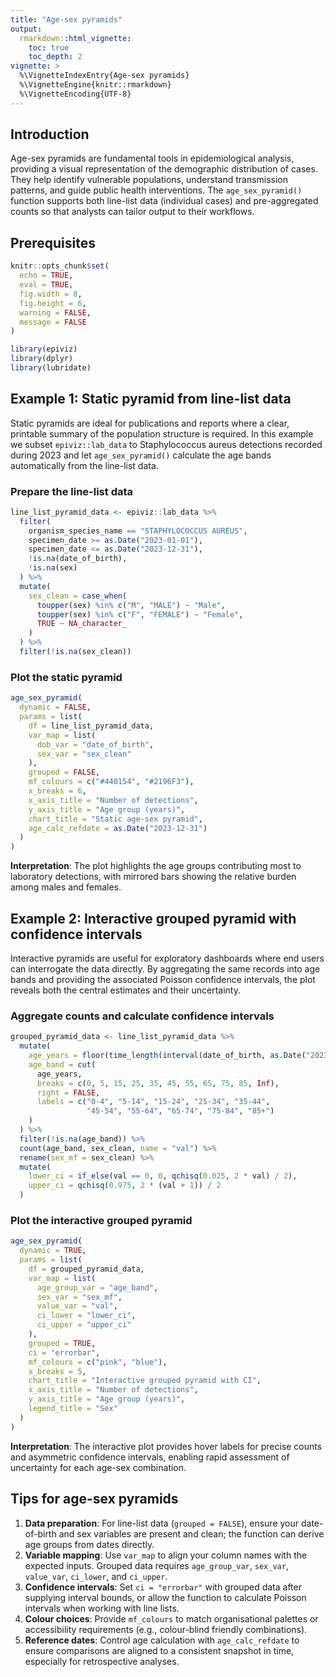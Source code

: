 ```yaml
---
title: "Age-sex pyramids"
output:
  rmarkdown::html_vignette:
    toc: true
    toc_depth: 2
vignette: >
  %\VignetteIndexEntry{Age-sex pyramids}
  %\VignetteEngine{knitr::rmarkdown}
  %\VignetteEncoding{UTF-8}
---
```


## Introduction

Age-sex pyramids are fundamental tools in epidemiological analysis, providing a visual representation of the demographic distribution of cases. They help identify vulnerable populations, understand transmission patterns, and guide public health interventions. The `age_sex_pyramid()` function supports both line-list data (individual cases) and pre-aggregated counts so that analysts can tailor output to their workflows.

## Prerequisites

```r
knitr::opts_chunk$set(
  echo = TRUE,
  eval = TRUE,
  fig.width = 8,
  fig.height = 6,
  warning = FALSE,
  message = FALSE
)
```

```r
library(epiviz)
library(dplyr)
library(lubridate)
```

## Example 1: Static pyramid from line-list data

Static pyramids are ideal for publications and reports where a clear, printable summary of the population structure is required. In this example we subset `epiviz::lab_data` to Staphylococcus aureus detections recorded during 2023 and let `age_sex_pyramid()` calculate the age bands automatically from the line-list data.

### Prepare the line-list data

```r
line_list_pyramid_data <- epiviz::lab_data %>%
  filter(
    organism_species_name == "STAPHYLOCOCCUS AUREUS",
    specimen_date >= as.Date("2023-01-01"),
    specimen_date <= as.Date("2023-12-31"),
    !is.na(date_of_birth),
    !is.na(sex)
  ) %>%
  mutate(
    sex_clean = case_when(
      toupper(sex) %in% c("M", "MALE") ~ "Male",
      toupper(sex) %in% c("F", "FEMALE") ~ "Female",
      TRUE ~ NA_character_
    )
  ) %>%
  filter(!is.na(sex_clean))
```

### Plot the static pyramid

```r
age_sex_pyramid(
  dynamic = FALSE,
  params = list(
    df = line_list_pyramid_data,
    var_map = list(
      dob_var = "date_of_birth",
      sex_var = "sex_clean"
    ),
    grouped = FALSE,
    mf_colours = c("#440154", "#2196F3"),
    x_breaks = 6,
    x_axis_title = "Number of detections",
    y_axis_title = "Age group (years)",
    chart_title = "Static age-sex pyramid",
    age_calc_refdate = as.Date("2023-12-31")
  )
)
```

**Interpretation**: The plot highlights the age groups contributing most to laboratory detections, with mirrored bars showing the relative burden among males and females.

## Example 2: Interactive grouped pyramid with confidence intervals

Interactive pyramids are useful for exploratory dashboards where end users can interrogate the data directly. By aggregating the same records into age bands and providing the associated Poisson confidence intervals, the plot reveals both the central estimates and their uncertainty.

### Aggregate counts and calculate confidence intervals

```r
grouped_pyramid_data <- line_list_pyramid_data %>%
  mutate(
    age_years = floor(time_length(interval(date_of_birth, as.Date("2023-12-31")), "years")),
    age_band = cut(
      age_years,
      breaks = c(0, 5, 15, 25, 35, 45, 55, 65, 75, 85, Inf),
      right = FALSE,
      labels = c("0-4", "5-14", "15-24", "25-34", "35-44",
                 "45-54", "55-64", "65-74", "75-84", "85+")
    )
  ) %>%
  filter(!is.na(age_band)) %>%
  count(age_band, sex_clean, name = "val") %>%
  rename(sex_mf = sex_clean) %>%
  mutate(
    lower_ci = if_else(val == 0, 0, qchisq(0.025, 2 * val) / 2),
    upper_ci = qchisq(0.975, 2 * (val + 1)) / 2
  )
```

### Plot the interactive grouped pyramid

```r
age_sex_pyramid(
  dynamic = TRUE,
  params = list(
    df = grouped_pyramid_data,
    var_map = list(
      age_group_var = "age_band",
      sex_var = "sex_mf",
      value_var = "val",
      ci_lower = "lower_ci",
      ci_upper = "upper_ci"
    ),
    grouped = TRUE,
    ci = "errorbar",
    mf_colours = c("pink", "blue"),
    x_breaks = 5,
    chart_title = "Interactive grouped pyramid with CI",
    x_axis_title = "Number of detections",
    y_axis_title = "Age group (years)",
    legend_title = "Sex"
  )
)
```

**Interpretation**: The interactive plot provides hover labels for precise counts and asymmetric confidence intervals, enabling rapid assessment of uncertainty for each age-sex combination.

## Tips for age-sex pyramids

1. **Data preparation**: For line-list data (`grouped = FALSE`), ensure your date-of-birth and sex variables are present and clean; the function can derive age groups from dates directly.
2. **Variable mapping**: Use `var_map` to align your column names with the expected inputs. Grouped data requires `age_group_var`, `sex_var`, `value_var`, `ci_lower`, and `ci_upper`.
3. **Confidence intervals**: Set `ci = "errorbar"` with grouped data after supplying interval bounds, or allow the function to calculate Poisson intervals when working with line lists.
4. **Colour choices**: Provide `mf_colours` to match organisational palettes or accessibility requirements (e.g., colour-blind friendly combinations).
5. **Reference dates**: Control age calculation with `age_calc_refdate` to ensure comparisons are aligned to a consistent snapshot in time, especially for retrospective analyses.
